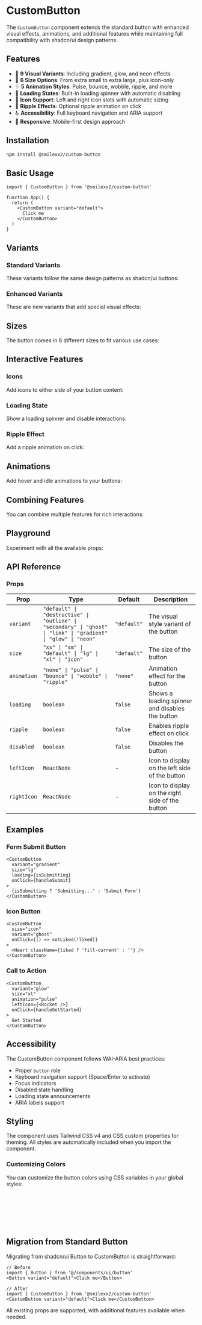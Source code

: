 
<Meta title="UI Library/CustomButton/Docs" />

# CustomButton

The `CustomButton` component extends the standard button with enhanced visual effects, animations, and additional features while maintaining full compatibility with shadcn/ui design patterns.

## Features

- 🎨 **9 Visual Variants**: Including gradient, glow, and neon effects
- 📏 **6 Size Options**: From extra small to extra large, plus icon-only
- ✨ **5 Animation Styles**: Pulse, bounce, wobble, ripple, and more
- 🔄 **Loading States**: Built-in loading spinner with automatic disabling
- 🎯 **Icon Support**: Left and right icon slots with automatic sizing
- 💫 **Ripple Effects**: Optional ripple animation on click
- ♿ **Accessibility**: Full keyboard navigation and ARIA support
- 📱 **Responsive**: Mobile-first design approach

## Installation

```bash
npm install @smilexx2/custom-button
```

## Basic Usage

```tsx
import { CustomButton } from '@smilexx2/custom-button'

function App() {
  return (
    <CustomButton variant="default">
      Click me
    </CustomButton>
  )
}
```

## Variants

### Standard Variants

These variants follow the same design patterns as shadcn/ui buttons:

<Canvas of={CustomButtonStories.Default} />
<Canvas of={CustomButtonStories.Destructive} />
<Canvas of={CustomButtonStories.Outline} />
<Canvas of={CustomButtonStories.Secondary} />
<Canvas of={CustomButtonStories.Ghost} />
<Canvas of={CustomButtonStories.Link} />

### Enhanced Variants

These are new variants that add special visual effects:

<Canvas of={CustomButtonStories.Gradient} />
<Canvas of={CustomButtonStories.Glow} />
<Canvas of={CustomButtonStories.Neon} />

## Sizes

The button comes in 6 different sizes to fit various use cases:

<Canvas of={CustomButtonStories.ExtraSmall} />
<Canvas of={CustomButtonStories.Small} />
<Canvas of={CustomButtonStories.Default} />
<Canvas of={CustomButtonStories.Large} />
<Canvas of={CustomButtonStories.ExtraLarge} />
<Canvas of={CustomButtonStories.Icon} />

## Interactive Features

### Icons

Add icons to either side of your button content:

<Canvas of={CustomButtonStories.WithIcons} />

### Loading State

Show a loading spinner and disable interactions:

<Canvas of={CustomButtonStories.Loading} />

### Ripple Effect

Add a ripple animation on click:

<Canvas of={CustomButtonStories.WithRipple} />

## Animations

Add hover and idle animations to your buttons:

<Canvas of={CustomButtonStories.PulseAnimation} />
<Canvas of={CustomButtonStories.BounceAnimation} />
<Canvas of={CustomButtonStories.WobbleAnimation} />

## Combining Features

You can combine multiple features for rich interactions:

<Canvas of={CustomButtonStories.GradientWithRipple} />
<Canvas of={CustomButtonStories.NeonWithAnimation} />

## Playground

Experiment with all the available props:

<Canvas of={CustomButtonStories.Playground} />

## API Reference

### Props

| Prop | Type | Default | Description |
|------|------|---------|-------------|
| `variant` | `"default" \| "destructive" \| "outline" \| "secondary" \| "ghost" \| "link" \| "gradient" \| "glow" \| "neon"` | `"default"` | The visual style variant of the button |
| `size` | `"xs" \| "sm" \| "default" \| "lg" \| "xl" \| "icon"` | `"default"` | The size of the button |
| `animation` | `"none" \| "pulse" \| "bounce" \| "wobble" \| "ripple"` | `"none"` | Animation effect for the button |
| `loading` | `boolean` | `false` | Shows a loading spinner and disables the button |
| `ripple` | `boolean` | `false` | Enables ripple effect on click |
| `disabled` | `boolean` | `false` | Disables the button |
| `leftIcon` | `ReactNode` | - | Icon to display on the left side of the button |
| `rightIcon` | `ReactNode` | - | Icon to display on the right side of the button |

## Examples

### Form Submit Button

```tsx
<CustomButton 
  variant="gradient"
  size="lg"
  loading={isSubmitting}
  onClick={handleSubmit}
>
  {isSubmitting ? 'Submitting...' : 'Submit Form'}
</CustomButton>
```

### Icon Button

```tsx
<CustomButton
  size="icon"
  variant="ghost"
  onClick={() => setLiked(!liked)}
>
  <Heart className={liked ? 'fill-current' : ''} />
</CustomButton>
```

### Call to Action

```tsx
<CustomButton
  variant="glow"
  size="xl"
  animation="pulse"
  leftIcon={<Rocket />}
  onClick={handleGetStarted}
>
  Get Started
</CustomButton>
```

## Accessibility

The CustomButton component follows WAI-ARIA best practices:

- Proper `button` role
- Keyboard navigation support (Space/Enter to activate)
- Focus indicators
- Disabled state handling
- Loading state announcements
- ARIA labels support

## Styling

The component uses Tailwind CSS v4 and CSS custom properties for theming. All styles are automatically included when you import the component.

### Customizing Colors

You can customize the button colors using CSS variables in your global styles:

```css
:root {
  --gradient-from: rgb(59, 130, 246);
  --gradient-to: rgb(147, 51, 234);
  --glow-color: rgb(59, 130, 246);
  --neon-color: rgb(34, 211, 238);
}
```

## Migration from Standard Button

Migrating from shadcn/ui Button to CustomButton is straightforward:

```tsx
// Before
import { Button } from '@/components/ui/button'
<Button variant="default">Click me</Button>

// After
import { CustomButton } from '@smilexx2/custom-button'
<CustomButton variant="default">Click me</CustomButton>
```

All existing props are supported, with additional features available when needed.
